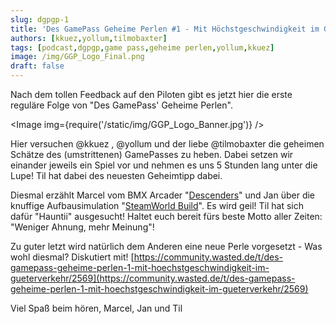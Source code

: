 ```yaml
---
slug: dgpgp-1
title: 'Des GamePass Geheime Perlen #1 - Mit Höchstgeschwindigkeit im Güterverkehr'
authors: [kkuez,yollum,tilmobaxter]
tags: [podcast,dgpgp,game pass,geheime perlen,yollum,kkuez]
image: /img/GGP_Logo_Final.png
draft: false
---
```



Nach dem tollen Feedback auf den Piloten gibt es jetzt hier die erste reguläre Folge von "Des GamePass' Geheime Perlen".

<Image img={require('/static/img/GGP_Logo_Banner.jpg')} />

<!--truncate-->

Hier versuchen @kkuez , @yollum und der liebe @tilmobaxter die geheimen Schätze des (umstrittenen) GamePasses zu heben.
Dabei setzen wir einander jeweils ein Spiel vor und nehmen es uns 5 Stunden lang unter die Lupe! Til hat dabei des neuesten Geheimtipp dabei.

Diesmal erzählt Marcel vom BMX Arcader "[Descenders](https://www.xbox.com/de-de/games/store/descenders/c37xbx7dcbz0)" und Jan über die knuffige Aufbausimulation "[SteamWorld Build](https://www.xbox.com/de-de/games/store/steamworld-build/9mvrdc1bw8tq)". Es wird geil!
Til hat sich dafür "Hauntii" ausgesucht!
Haltet euch bereit fürs beste Motto aller Zeiten: "Weniger Ahnung, mehr Meinung"!

Zu guter letzt wird natürlich dem Anderen eine neue Perle vorgesetzt - Was wohl diesmal?
Diskutiert mit!
[https://community.wasted.de/t/des-gamepass-geheime-perlen-1-mit-hoechstgeschwindigkeit-im-gueterverkehr/2569](https://community.wasted.de/t/des-gamepass-geheime-perlen-1-mit-hoechstgeschwindigkeit-im-gueterverkehr/2569)

Viel Spaß beim hören,
Marcel, Jan und Til
<ReactPlayer
    width="100%"
    height="50px"
    controls
    url='https://m10z.picnotes.de/DesGamePassesGeheimePerlen/DesGamePassesGeheimePerlen_1.mp3'
/>
